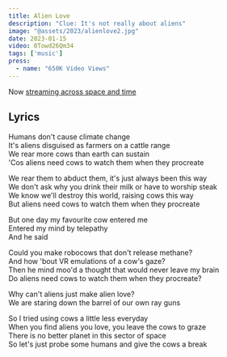 ```yaml
---
title: Alien Love
description: "Clue: It's not really about aliens"
image: "@assets/2023/alienlove2.jpg"
date: 2023-01-15
video: 0Towd26Qm34
tags: ['music']
press:
  - name: "650K Video Views"
---
```


Now [streaming across space and time](https://olifro.st/links) 

## Lyrics

Humans don't cause climate change   
It's aliens disguised as farmers on a cattle range   
We rear more cows than earth can sustain   
'Cos aliens need cows to watch them when they procreate   

We rear them to abduct them, it's just always been this way   
We don't ask why you drink their milk or have to worship steak   
We know we'll destroy this world, raising cows this way  
But aliens need cows to watch them when they procreate  

But one day my favourite cow entered me  
Entered my mind by telepathy  
And he said  

Could you make robocows that don't release methane?  
And how 'bout VR emulations of a cow's gaze?  
Then he mind moo'd a thought that would never leave my brain  
Do aliens need cows to watch them when they procreate?  

Why can't aliens just make alien love?  
We are staring down the barrel of our own ray guns  

So I tried using cows a little less everyday  
When you find aliens you love, you leave the cows to graze  
There is no better planet in this sector of space  
So let's just probe some humans and give the cows a break  
